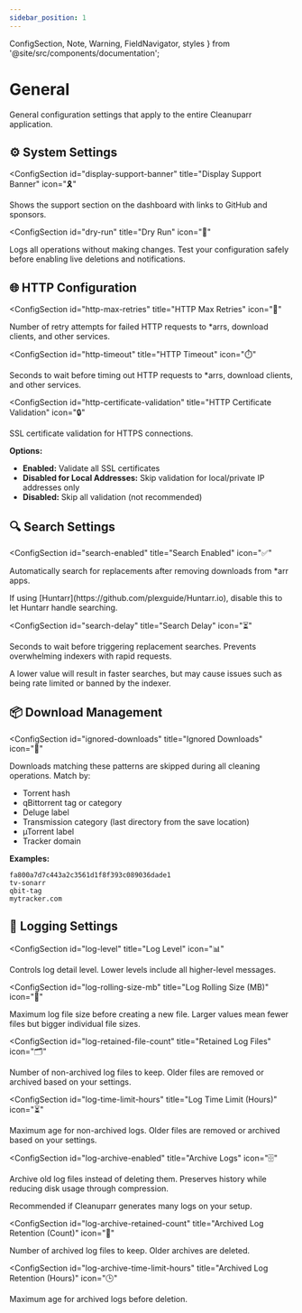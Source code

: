 ```yaml
---
sidebar_position: 1
---
```


  ConfigSection,
  Note,
  Warning,
  FieldNavigator,
  styles
} from '@site/src/components/documentation';

# General

General configuration settings that apply to the entire Cleanuparr application.

<FieldNavigator />

<div className={styles.documentationPage}>

<div className={styles.section}>

<h2 id="system-settings" className={styles.sectionTitle}>
  <span className={styles.sectionIcon}>⚙️</span>
  System Settings
</h2>

<ConfigSection
  id="display-support-banner"
  title="Display Support Banner"
  icon="🎗️"
>

Shows the support section on the dashboard with links to GitHub and sponsors.

</ConfigSection>

<ConfigSection
  id="dry-run"
  title="Dry Run"
  icon="🧪"
>

Logs all operations without making changes. Test your configuration safely before enabling live deletions and notifications.

</ConfigSection>

</div>

<div className={styles.section}>

<h2 id="http-configuration" className={styles.sectionTitle}>
  <span className={styles.sectionIcon}>🌐</span>
  HTTP Configuration
</h2>

<ConfigSection
  id="http-max-retries"
  title="HTTP Max Retries"
  icon="🔄"
>

Number of retry attempts for failed HTTP requests to *arrs, download clients, and other services.

</ConfigSection>

<ConfigSection
  id="http-timeout"
  title="HTTP Timeout"
  icon="⏱️"
>

Seconds to wait before timing out HTTP requests to *arrs, download clients, and other services.

</ConfigSection>

<ConfigSection
  id="http-certificate-validation"
  title="HTTP Certificate Validation"
  icon="🔒"
>

SSL certificate validation for HTTPS connections.

**Options:**
- **Enabled:** Validate all SSL certificates
- **Disabled for Local Addresses:** Skip validation for local/private IP addresses only
- **Disabled:** Skip all validation (not recommended)

</ConfigSection>

</div>

<div className={styles.section}>

<h2 id="search-settings" className={styles.sectionTitle}>
  <span className={styles.sectionIcon}>🔍</span>
  Search Settings
</h2>

<ConfigSection
  id="search-enabled"
  title="Search Enabled"
  icon="✅"
>

Automatically search for replacements after removing downloads from *arr apps.

<Note>
If using [Huntarr](https://github.com/plexguide/Huntarr.io), disable this to let Huntarr handle searching.
</Note>

</ConfigSection>

<ConfigSection
  id="search-delay"
  title="Search Delay"
  icon="⏳"
>

Seconds to wait before triggering replacement searches. Prevents overwhelming indexers with rapid requests.

<Warning>
A lower value will result in faster searches, but may cause issues such as being rate limited or banned by the indexer.
</Warning>

</ConfigSection>

<div className={styles.section}>

<h2 id="download-management" className={styles.sectionTitle}>
  <span className={styles.sectionIcon}>📦</span>
  Download Management
</h2>

<ConfigSection
  id="ignored-downloads"
  title="Ignored Downloads"
  icon="🚯"
>

Downloads matching these patterns are skipped during all cleaning operations. Match by:
- Torrent hash
- qBittorrent tag or category
- Deluge label
- Transmission category (last directory from the save location)
- µTorrent label
- Tracker domain

**Examples:**
```
fa800a7d7c443a2c3561d1f8f393c089036dade1
tv-sonarr
qbit-tag
mytracker.com
```

</ConfigSection>

</div>

</div>

<div className={styles.section}>

<h2 id="logging-settings" className={styles.sectionTitle}>
  <span className={styles.sectionIcon}>📝</span>
  Logging Settings
</h2>

<ConfigSection
  id="log-level"
  title="Log Level"
  icon="📊"
>

Controls log detail level. Lower levels include all higher-level messages.

</ConfigSection>

<ConfigSection
  id="log-rolling-size-mb"
  title="Log Rolling Size (MB)"
  icon="📐"
>

Maximum log file size before creating a new file. Larger values mean fewer files but bigger individual file sizes.

</ConfigSection>

<ConfigSection
  id="log-retained-file-count"
  title="Retained Log Files"
  icon="🗂️"
>

Number of non-archived log files to keep. Older files are removed or archived based on your settings.

</ConfigSection>

<ConfigSection
  id="log-time-limit-hours"
  title="Log Time Limit (Hours)"
  icon="⏳"
>

Maximum age for non-archived logs. Older files are removed or archived based on your settings.

</ConfigSection>

<ConfigSection
  id="log-archive-enabled"
  title="Archive Logs"
  icon="🗄️"
>

Archive old log files instead of deleting them. Preserves history while reducing disk usage through compression.

<Note>
Recommended if Cleanuparr generates many logs on your setup.
</Note>

</ConfigSection>

<ConfigSection
  id="log-archive-retained-count"
  title="Archived Log Retention (Count)"
  icon="🧾"
>

Number of archived log files to keep. Older archives are deleted.

</ConfigSection>

<ConfigSection
  id="log-archive-time-limit-hours"
  title="Archived Log Retention (Hours)"
  icon="🕒"
>

Maximum age for archived logs before deletion.

</ConfigSection>

</div>

</div>